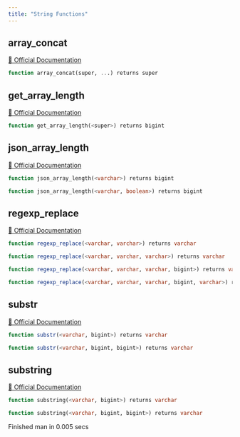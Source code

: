 ```yaml
---
title: "String Functions"
---
```


## array_concat
[🔗 Official Documentation](#)

```sql
function array_concat(super, ...) returns super
```


## get_array_length
[🔗 Official Documentation](#)

```sql
function get_array_length(<super>) returns bigint
```


## json_array_length
[🔗 Official Documentation](#)

```sql
function json_array_length(<varchar>) returns bigint
```


```sql
function json_array_length(<varchar, boolean>) returns bigint
```


## regexp_replace
[🔗 Official Documentation](#)

```sql
function regexp_replace(<varchar, varchar>) returns varchar
```


```sql
function regexp_replace(<varchar, varchar, varchar>) returns varchar
```


```sql
function regexp_replace(<varchar, varchar, varchar, bigint>) returns varchar
```


```sql
function regexp_replace(<varchar, varchar, varchar, bigint, varchar>) returns varchar
```


## substr
[🔗 Official Documentation](#)

```sql
function substr(<varchar, bigint>) returns varchar
```


```sql
function substr(<varchar, bigint, bigint>) returns varchar
```


## substring
[🔗 Official Documentation](#)

```sql
function substring(<varchar, bigint>) returns varchar
```


```sql
function substring(<varchar, bigint, bigint>) returns varchar
```


   Finished man in 0.005 secs

